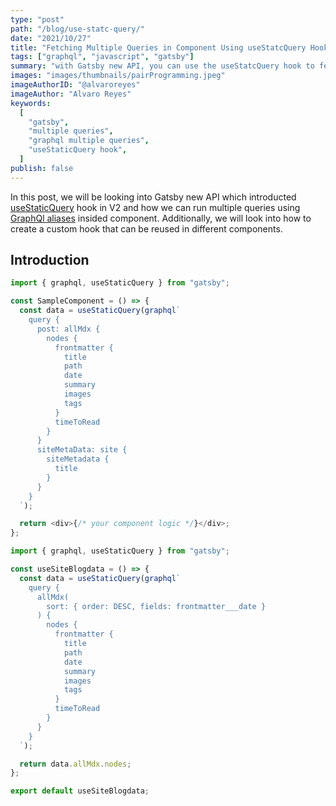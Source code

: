```yaml
---
type: "post"
path: "/blog/use-statc-query/"
date: "2021/10/27"
title: "Fetching Multiple Queries in Component Using useStatcQuery Hook"
tags: ["graphql", "javascript", "gatsby"]
summary: "with Gatsby new API, you can use the useStatcQuery hook to fetch data or multiple data in component level."
images: "images/thumbnails/pairProgramming.jpeg"
imageAuthorID: "@alvaroreyes"
imageAuthor: "Alvaro Reyes"
keywords:
  [
    "gatsby",
    "multiple queries",
    "graphql multiple queries",
    "useStaticQuery hook",
  ]
publish: false
---
```


In this post, we will be looking into Gatsby new API which introducted [useStaticQuery](https://www.gatsbyjs.com/docs/how-to/querying-data/static-query/) hook in V2 and how we can run multiple queries using [GraphQl aliases](https://graphql.org/learn/queries/#aliases) insided component. Additionally, we will look into how to create a custom hook that can be reused in different components.

## Introduction

```javascript {1,4,6,19}
import { graphql, useStaticQuery } from "gatsby";

const SampleComponent = () => {
  const data = useStaticQuery(graphql`
    query {
      post: allMdx {
        nodes {
          frontmatter {
            title
            path
            date
            summary
            images
            tags
          }
          timeToRead
        }
      }
      siteMetaData: site {
        siteMetadata {
          title
        }
      }
    }
  `);

  return <div>{/* your component logic */}</div>;
};
```

```javascript:title=useSiteBlogdata.js {1,4,24}
import { graphql, useStaticQuery } from "gatsby";

const useSiteBlogdata = () => {
  const data = useStaticQuery(graphql`
    query {
      allMdx(
        sort: { order: DESC, fields: frontmatter___date }
      ) {
        nodes {
          frontmatter {
            title
            path
            date
            summary
            images
            tags
          }
          timeToRead
        }
      }
    }
  `);

  return data.allMdx.nodes;
};

export default useSiteBlogdata;

```
